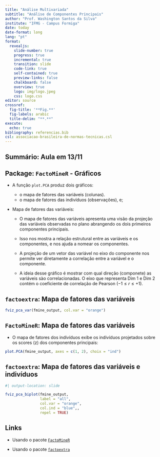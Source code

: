 ```yaml
---
title: "Análise Multivariada"
subtitle: "Análise de Componentes Principais"
author: "Prof. Washington Santos da Silva"
institute: "IFMG - Campus Formiga"
date: today
date-format: long
lang: "pt"
format: 
  revealjs:
    slide-number: true
    progress: true
    incremental: true
    transition: slide
    code-link: true
    self-contained: true
    preview-links: false
    chalkboard: false
    overview: true
    logo: img/logo.jpeg
    css: logo.css
editor: source
crossref:
  fig-title: '**Fig.**'
  fig-labels: arabic
  title-delim: "**.**"
execute: 
  echo: true
bibliography: referencias.bib
csl: associacao-brasileira-de-normas-tecnicas.csl
---
```



## Summário: Aula em 13/11 



## Package: `FactoMineR` - Gráficos {.scrollable}

- A função `plot.PCA` produz dois gráficos: 

    - o mapa de fatores das variáveis (colunas).
    - o mapa de fatores das indivíduos (observações), e; 
   
    
- Mapa de fatores das variáveis:

    - O mapa de fatores das variáveis apresenta uma visão da projeção das variáveis observadas  no plano abrangendo os dois primeiros componentes principais. 

    - Isso nos mostra a relação estrutural entre as variáveis e os componentes, e nos ajuda a nomear os componentes. 

    - A projeção de um vetor das variável no eixo do componente nos permite ver diretamente a correlação entre a variável e o componente.
    
    - A ideia desse gráfico é mostrar com qual direção (componete) as variáveis sào correlacionadas. O eixo que representa Dim 1 e Dim 2 contém o coeficiente de correlação de Pearson ($-1 \leq r \leq +1$).


## `factoextra`: Mapa de fatores das variáveis

```r
fviz_pca_var(fmine_output, col.var = "orange")
```



## `FactoMineR`: Mapa de fatores das variáveis {.scrollable}

- O mapa de fatores dos indivíduos exibe os indivíduos projetados sobre os 
scores (z) dos componentes principais:

```r
plot.PCA(fmine_output, axes = c(1, 2), choix = "ind")
```


## `factoextra`: Mapa de fatores das variáveis e indivíduos

```r
#| output-location: slide

fviz_pca_biplot(fmine_output, 
                label = "all", 
                col.var = "orange",
                col.ind = "blue",,
                repel = TRUE)
```


## Links
    
- Usando o pacote [`FactoMineR`](http://factominer.free.fr){target="_blank"} 
    
- Usando o pacote [`factoextra`](https://rpkgs.datanovia.com/factoextra/index.html){target="_blank"}
















    

